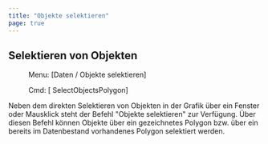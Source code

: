```yaml
---
title: "Objekte selektieren"
page: true
---
```

## Selektieren von Objekten 
 <Menu> Menu: [Daten / Objekte selektieren] </Menu> 
<GeoDesigner> <Menu> Cmd: [ SelectObjectsPolygon] </Menu> 
</GeoDesigner>
Neben dem direkten Selektieren von Objekten in der Grafik &#252;ber ein Fenster oder Mausklick steht der Befehl &quot;Objekte selektieren&quot; zur Verf&#252;gung. &#220;ber diesen Befehl k&#246;nnen Objekte &#252;ber ein gezeichnetes Polygon bzw. &#252;ber ein bereits im Datenbestand vorhandenes Polygon selektiert werden. 
